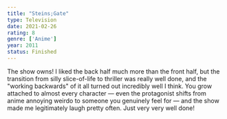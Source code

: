 ```yaml
---
title: "Steins;Gate"
type: Television
date: 2021-02-26
rating: 8
genre: ['Anime']
year: 2011
status: Finished
---
```


The show owns! I liked the back half much more than the front half, but the transition from silly slice-of-life to thriller was really well done, and the "working backwards" of it all turned out incredibly well I think. You grow attached to almost every character — even the protagonist shifts from anime annoying weirdo to someone you genuinely feel for — and the show made me legitimately laugh pretty often. Just very very well done!
